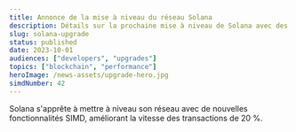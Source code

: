```yaml
---
title: Annonce de la mise à niveau du réseau Solana
description: Détails sur la prochaine mise à niveau de Solana avec des améliorations SIMD.
slug: solana-upgrade
status: published
date: 2023-10-01
audiences: ["developers", "upgrades"]
topics: ["blockchain", "performance"]
heroImage: /news-assets/upgrade-hero.jpg
simdNumber: 42
---
```


Solana s'apprête à mettre à niveau son réseau avec de nouvelles fonctionnalités SIMD, améliorant la vitesse des transactions de 20 %.
